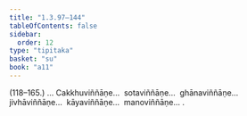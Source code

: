 ```yaml
---
title: "1.3.97–144"
tableOfContents: false
sidebar:
  order: 12
type: "tipitaka"
basket: "su"
book: "a11"
---
```



<DynamicBreadcrumb />

<Paragraph type="center" book="a11">
(118–165.)
</Paragraph>

<Paragraph number="216" book="a11">
… Cakkhuviññāṇe…  sotaviññāṇe…  ghānaviññāṇe…  jivhāviññāṇe…  kāyaviññāṇe…  manoviññāṇe… .
</Paragraph>